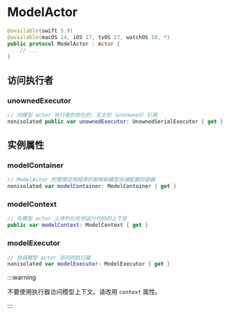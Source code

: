 # ModelActor

<OriginalSource
  title="ModelActor"
  url="https://developer.apple.com/documentation/swiftdata/modelactor"
  summary="用于提供对一致模型（conforming model）的属性的互斥（mutually-exclusive）访问的接口"
/>

```swift
@available(swift 5.9)
@available(macOS 14, iOS 17, tvOS 17, watchOS 10, *)
public protocol ModelActor : Actor {
    // ...
}
```

## 访问执行者

### unownedExecutor

```swift
// 对模型 actor 执行者的优化的、无主的（unonwned）引用
nonisolated public var unownedExecutor: UnownedSerialExecutor { get }
```

## 实例属性

### modelContainer

```swift
// ModelActor 的管理应用程序的架构和模型存储配置的容器
nonisolated var modelContainer: ModelContainer { get }
```

### modelContext

```swift
// 在模型 actor 上序列化任何运行代码的上下文
public var modelContext: ModelContext { get }
```

### modelExecutor

```swift
// 协调模型 actor 访问的执行器
nonisolated var modelExecutor: ModelExecutor { get }
```

:::warning

不要使用执行器访问模型上下文。请改用 `context` 属性。

:::
